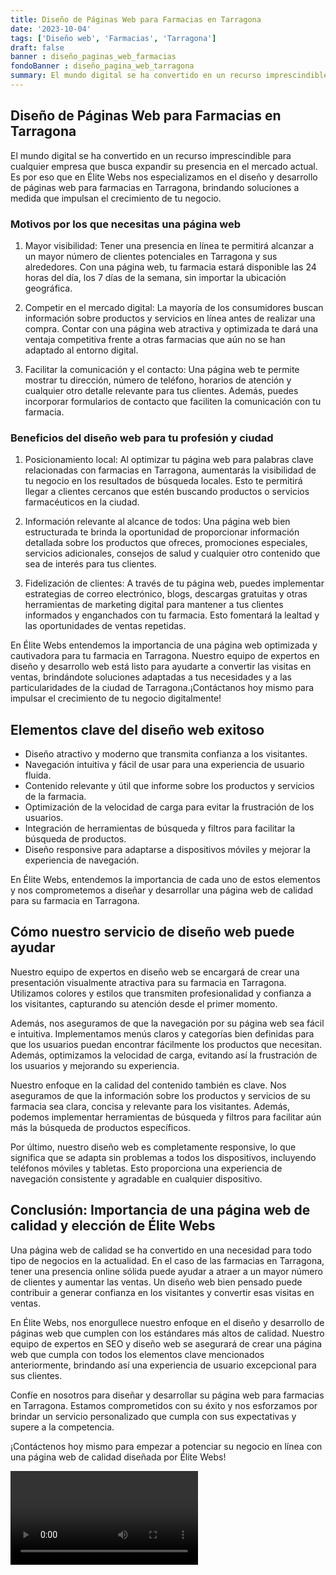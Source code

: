 ```yaml
---
title: Diseño de Páginas Web para Farmacias en Tarragona
date: '2023-10-04'
tags: ['Diseño web', 'Farmacias', 'Tarragona']
draft: false
banner : diseño_paginas_web_farmacias
fondoBanner : diseño_pagina_web_tarragona
summary: El mundo digital se ha convertido en un recurso imprescindible para cualquier empresa que busca expandir su presencia en el mercado actual. Es por eso que en Élite Webs nos especializamos en el diseño y desarrollo de páginas web para farmacias en Tarragona, brindando soluciones a medida que impulsan el crecimiento de tu negocio.
---
```


## Diseño de Páginas Web para Farmacias en Tarragona

El mundo digital se ha convertido en un recurso imprescindible para cualquier empresa que busca expandir su presencia en el mercado actual. Es por eso que en Élite Webs nos especializamos en el diseño y desarrollo de páginas web para farmacias en Tarragona, brindando soluciones a medida que impulsan el crecimiento de tu negocio.

### Motivos por los que necesitas una página web

1. Mayor visibilidad: Tener una presencia en línea te permitirá alcanzar a un mayor número de clientes potenciales en Tarragona y sus alrededores. Con una página web, tu farmacia estará disponible las 24 horas del día, los 7 días de la semana, sin importar la ubicación geográfica.

2. Competir en el mercado digital: La mayoría de los consumidores buscan información sobre productos y servicios en línea antes de realizar una compra. Contar con una página web atractiva y optimizada te dará una ventaja competitiva frente a otras farmacias que aún no se han adaptado al entorno digital.

3. Facilitar la comunicación y el contacto: Una página web te permite mostrar tu dirección, número de teléfono, horarios de atención y cualquier otro detalle relevante para tus clientes. Además, puedes incorporar formularios de contacto que faciliten la comunicación con tu farmacia.

### Beneficios del diseño web para tu profesión y ciudad

1. Posicionamiento local: Al optimizar tu página web para palabras clave relacionadas con farmacias en Tarragona, aumentarás la visibilidad de tu negocio en los resultados de búsqueda locales. Esto te permitirá llegar a clientes cercanos que estén buscando productos o servicios farmacéuticos en la ciudad.

2. Información relevante al alcance de todos: Una página web bien estructurada te brinda la oportunidad de proporcionar información detallada sobre los productos que ofreces, promociones especiales, servicios adicionales, consejos de salud y cualquier otro contenido que sea de interés para tus clientes.

3. Fidelización de clientes: A través de tu página web, puedes implementar estrategias de correo electrónico, blogs, descargas gratuitas y otras herramientas de marketing digital para mantener a tus clientes informados y enganchados con tu farmacia. Esto fomentará la lealtad y las oportunidades de ventas repetidas.

En Élite Webs entendemos la importancia de una página web optimizada y cautivadora para tu farmacia en Tarragona. Nuestro equipo de expertos en diseño y desarrollo web está listo para ayudarte a convertir las visitas en ventas, brindándote soluciones adaptadas a tus necesidades y a las particularidades de la ciudad de Tarragona.¡Contáctanos hoy mismo para impulsar el crecimiento de tu negocio digitalmente!


<GifSeo />

<Cta />

## Elementos clave del diseño web exitoso
- Diseño atractivo y moderno que transmita confianza a los visitantes.
- Navegación intuitiva y fácil de usar para una experiencia de usuario fluida.
- Contenido relevante y útil que informe sobre los productos y servicios de la farmacia.
- Optimización de la velocidad de carga para evitar la frustración de los usuarios.
- Integración de herramientas de búsqueda y filtros para facilitar la búsqueda de productos.
- Diseño responsive para adaptarse a dispositivos móviles y mejorar la experiencia de navegación.

En Élite Webs, entendemos la importancia de cada uno de estos elementos y nos comprometemos a diseñar y desarrollar una página web de calidad para su farmacia en Tarragona.

## Cómo nuestro servicio de diseño web puede ayudar
Nuestro equipo de expertos en diseño web se encargará de crear una presentación visualmente atractiva para su farmacia en Tarragona. Utilizamos colores y estilos que transmiten profesionalidad y confianza a los visitantes, capturando su atención desde el primer momento.

Además, nos aseguramos de que la navegación por su página web sea fácil e intuitiva. Implementamos menús claros y categorías bien definidas para que los usuarios puedan encontrar fácilmente los productos que necesitan. Además, optimizamos la velocidad de carga, evitando así la frustración de los usuarios y mejorando su experiencia.

Nuestro enfoque en la calidad del contenido también es clave. Nos aseguramos de que la información sobre los productos y servicios de su farmacia sea clara, concisa y relevante para los visitantes. Además, podemos implementar herramientas de búsqueda y filtros para facilitar aún más la búsqueda de productos específicos.

Por último, nuestro diseño web es completamente responsive, lo que significa que se adapta sin problemas a todos los dispositivos, incluyendo teléfonos móviles y tabletas. Esto proporciona una experiencia de navegación consistente y agradable en cualquier dispositivo.

## Conclusión: Importancia de una página web de calidad y elección de Élite Webs
Una página web de calidad se ha convertido en una necesidad para todo tipo de negocios en la actualidad. En el caso de las farmacias en Tarragona, tener una presencia online sólida puede ayudar a atraer a un mayor número de clientes y aumentar las ventas. Un diseño web bien pensado puede contribuir a generar confianza en los visitantes y convertir esas visitas en ventas.

En Élite Webs, nos enorgullece nuestro enfoque en el diseño y desarrollo de páginas web que cumplen con los estándares más altos de calidad. Nuestro equipo de expertos en SEO y diseño web se asegurará de crear una página web que cumpla con todos los elementos clave mencionados anteriormente, brindando así una experiencia de usuario excepcional para sus clientes.

Confíe en nosotros para diseñar y desarrollar su página web para farmacias en Tarragona. Estamos comprometidos con su éxito y nos esforzamos por brindar un servicio personalizado que cumpla con sus expectativas y supere a la competencia.

¡Contáctenos hoy mismo para empezar a potenciar su negocio en línea con una página web de calidad diseñada por Élite Webs!

<Video />

<CtaBot job='Farmacias' city='Tarragona'/>

<Gmaps query='Tarragona+españa+maps' />